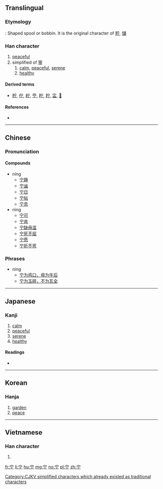 {{also|寧}}
==Translingual==

===Etymology===
{{Han etyl}}
{{liushu|p}}: Shaped spool or bobbin. It is the original character of [[貯]], [[儲]]

===Han character===
{{Han char|rn=40|rad=宀|as=02|sn=5|four=30201|canj=JMN|ids=⿱宀丁}}

# [[peaceful]]
# simplified of [[寧]]
## [[calm]], [[peaceful]], [[serene]]
## [[healthy]]

====Derived terms====
* [[貯]], [[佇]], [[紵]], [[苧]], [[眝]], [[羜]], [[㿾]], [[𤲑]]

====References====
* {{Han ref|kx=0281.120|dkj=07055|dj=0551.120|hdz=20910.010|uh=5B81|ud=23425|bh=C972|bd=51570}}

[[Category:CJKV simplified characters which already existed as traditional characters]]

----

==Chinese==
{{zh-hanzi-box|宁|宁/[[寧]]}}

===Pronunciation===
{{zh-pron
|m=zhù,níng,nìng
|c=cyu5,ning4
|mc=y
|oc=y
|ma=
|cat=v,n,a
}}

====Compounds====
* níng
** [[宁静]]
** [[宁谧]]
** [[宁日]]
** [[宁帖]]
** [[宁息]]
* nìng
** [[宁可]]
** [[宁肯]]
** [[宁缺毋滥]]
** [[宁死不屈]]
** [[宁愿]]
** [[宁折不弯]]

===Phrases===
* nìng
** [[宁为鸡口，毋为牛后]]
** [[宁为玉碎，不为瓦全]]

----

==Japanese==

===Kanji===
{{ja-kanji|grade=|rs=宀02}}

# [[calm]]
# [[peaceful]]
# [[serene]]
# [[healthy]]

====Readings====
* {{ja-readings|on=[[ちょ]] (cho)|kun=[[たくわえる]] (takuwaeru), [[たたずむ]] (tatazumu)}}

----

==Korean==

===Hanja===
{{ko-hanja|hangeul=[[저]]|rv=jeo|mr=chŏ}}

# [[garden]]
# [[peace]]

----

==Vietnamese==

===Han character===
{{vi-readings|rs=宀02|hanviet=trữ}}

# {{defn|lang=vi|sort=宀02}}

[[fr:宁]]
[[li:宁]]
[[hu:宁]]
[[mg:宁]]
[[no:宁]]
[[pl:宁]]
[[zh:宁]]